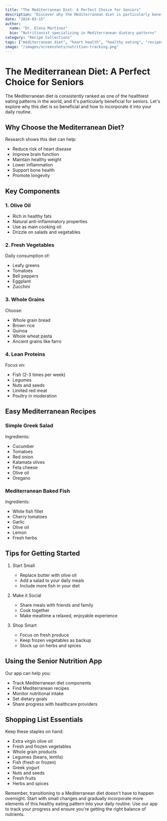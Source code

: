 ```yaml
---
title: "The Mediterranean Diet: A Perfect Choice for Seniors"
description: "Discover why the Mediterranean diet is particularly beneficial for seniors and how to incorporate it into your daily meals."
date: "2024-03-15"
author:
  name: "Dr. Elena Martinez"
  bio: "Nutritionist specializing in Mediterranean dietary patterns"
category: "Recipe Collections"
tags: ["mediterranean diet", "heart health", "healthy eating", "recipes", "senior health"]
image: "/images/screenshots/nutrition-tracking.png"
---
```


# The Mediterranean Diet: A Perfect Choice for Seniors

The Mediterranean diet is consistently ranked as one of the healthiest eating patterns in the world, and it's particularly beneficial for seniors. Let's explore why this diet is so beneficial and how to incorporate it into your daily routine.

## Why Choose the Mediterranean Diet?

Research shows this diet can help:
- Reduce risk of heart disease
- Improve brain function
- Maintain healthy weight
- Lower inflammation
- Support bone health
- Promote longevity

## Key Components

### 1. Olive Oil
- Rich in healthy fats
- Natural anti-inflammatory properties
- Use as main cooking oil
- Drizzle on salads and vegetables

### 2. Fresh Vegetables
Daily consumption of:
- Leafy greens
- Tomatoes
- Bell peppers
- Eggplant
- Zucchini

### 3. Whole Grains
Choose:
- Whole grain bread
- Brown rice
- Quinoa
- Whole wheat pasta
- Ancient grains like farro

### 4. Lean Proteins
Focus on:
- Fish (2-3 times per week)
- Legumes
- Nuts and seeds
- Limited red meat
- Poultry in moderation

## Easy Mediterranean Recipes

### Simple Greek Salad
Ingredients:
- Cucumber
- Tomatoes
- Red onion
- Kalamata olives
- Feta cheese
- Olive oil
- Oregano

### Mediterranean Baked Fish
Ingredients:
- White fish fillet
- Cherry tomatoes
- Garlic
- Olive oil
- Lemon
- Fresh herbs

## Tips for Getting Started

1. Start Small
   - Replace butter with olive oil
   - Add a salad to your daily meals
   - Include more fish in your diet

2. Make it Social
   - Share meals with friends and family
   - Cook together
   - Make mealtime a relaxed, enjoyable experience

3. Shop Smart
   - Focus on fresh produce
   - Keep frozen vegetables as backup
   - Stock up on herbs and spices

## Using the Senior Nutrition App

Our app can help you:
- Track Mediterranean diet components
- Find Mediterranean recipes
- Monitor nutritional intake
- Set dietary goals
- Share progress with healthcare providers

## Shopping List Essentials

Keep these staples on hand:
- Extra virgin olive oil
- Fresh and frozen vegetables
- Whole grain products
- Legumes (beans, lentils)
- Fish (fresh or frozen)
- Greek yogurt
- Nuts and seeds
- Fresh fruits
- Herbs and spices

Remember, transitioning to a Mediterranean diet doesn't have to happen overnight. Start with small changes and gradually incorporate more elements of this healthy eating pattern into your daily routine. Use our app to track your progress and ensure you're getting the right balance of nutrients. 